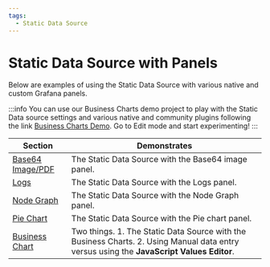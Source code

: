 ```yaml
---
tags:
  - Static Data Source
---
```



# Static Data Source with Panels

Below are examples of using the Static Data Source with various native and custom Grafana panels.

:::info
You can use our Business Charts demo project to play with the Static Data source settings and various native and community plugins following the link [Business Charts Demo](https://echarts.volkovlabs.io). Go to Edit mode and start experimenting!
:::

| Section                   | Demonstrates                                                                                                            |
| ------------------------- | ---------------------------------------------------------------------------------------------------------------------- |
| [Base64 Image/PDF](image)       | The Static Data Source with the Base64 image panel.     |
| [Logs](logs)                    | The Static Data Source with the Logs panel.          |
| [Node Graph](graph)             | The Static Data Source with the Node Graph panel.    |
| [Pie Chart](pie)                | The Static Data Source with the Pie chart panel.     |
| [Business Chart](business-charts)| Two things. 1. The Static Data Source with the Business Charts. 2. Using Manual data entry versus using the **JavaScript Values Editor**.|
